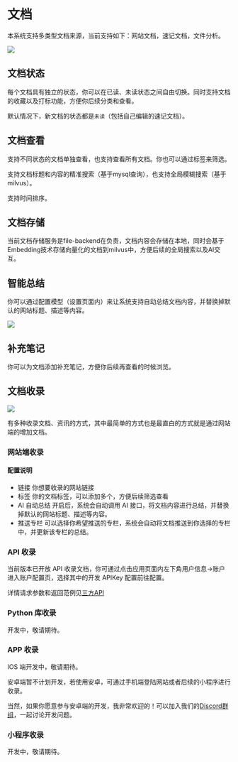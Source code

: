 
# 文档

本系统支持多类型文档来源，当前支持如下：网站文档，速记文档，文件分析。

![](https://qingyon-revornix-public.oss-cn-beijing.aliyuncs.com/images/202507031639028.png)

## 文档状态

每个文档具有独立的状态，你可以在已读、未读状态之间自由切换。同时支持文档的收藏以及打标功能，方便你后续分类和查看。

默认情况下，新文档的状态都是`未读`（包括自己编辑的速记文档）。

## 文档查看

支持不同状态的文档单独查看，也支持查看所有文档。你也可以通过标签来筛选。

支持文档标题和内容的精准搜索（基于mysql查询），也支持全局模糊搜索（基于milvus）。

支持时间排序。

## 文档存储

当前文档存储服务是file-backend在负责，文档内容会存储在本地，同时会基于Embedding技术存储向量化的文档到milvus中，方便后续的全局搜索以及AI交互。

## 智能总结

你可以通过配置模型（设置页面内）来让系统支持自动总结文档内容，并替换掉默认的网站标题、描述等内容。

![](https://qingyon-revornix-public.oss-cn-beijing.aliyuncs.com/images/202507031531236.png)

## 补充笔记

你可以为文档添加补充笔记，方便你后续再查看的时候浏览。

## 文档收录

![](https://qingyon-revornix-public.oss-cn-beijing.aliyuncs.com/images/202507021304606.png)

有多种收录文档、资讯的方式，其中最简单的方式也是最直白的方式就是通过网站端的增加文档。

### 网站端收录

#### 配置说明

- 链接 你想要收录的网站链接
- 标签 你的文档标签，可以添加多个，方便后续筛选查看
- AI 自动总结 开启后，系统会自动调用 AI 接口，将文档内容进行总结，并替换掉默认的网站标题、描述等内容。
- 推送专栏 可以选择你希望推送的专栏，系统会自动将文档推送到你选择的专栏中，并更新该专栏的总结。

### API 收录

当前版本已开放 API 收录文档，你可通过点击应用页面内左下角用户信息->账户进入账户配置页，选择其中的开发 APIKey 配置前往配置。

详情请求参数和返回范例见[三方API](./api)

### Python 库收录

开发中，敬请期待。

### APP 收录

IOS 端开发中，敬请期待。

安卓端暂不计划开发，若使用安卓，可通过手机端登陆网站或者后续的小程序进行收录。

当然，如果你愿意参与安卓端的开发，我非常欢迎的！可以加入我们的[Discord群组](https://discord.gg/3XZfz84aPN)，一起讨论开发问题。

### 小程序收录

开发中，敬请期待。
